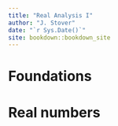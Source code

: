 ```yaml
--- 
title: "Real Analysis I"
author: "J. Stover"
date: "`r Sys.Date()`"
site: bookdown::bookdown_site
---
```


# Foundations

# Real numbers



